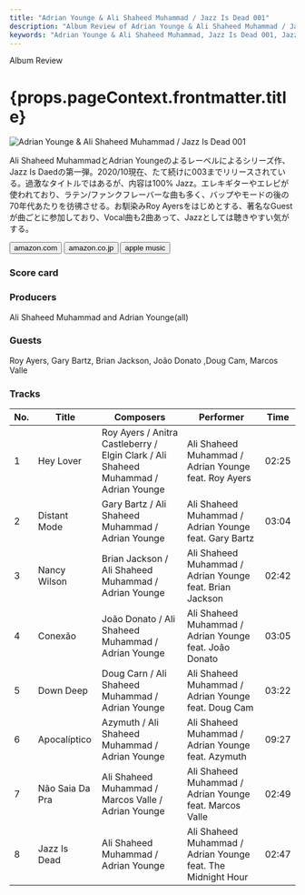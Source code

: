 ```yaml
---
title: "Adrian Younge & Ali Shaheed Muhammad / Jazz Is Dead 001"
description: "Album Review of Adrian Younge & Ali Shaheed Muhammad / Jazz Is Dead 001"
keywords: "Adrian Younge & Ali Shaheed Muhammad, Jazz Is Dead 001, Jazz Is Dead, Adrian Younge, Ali Shaheed Muhammad, エイドリアン・ヤング, アリ・シャヒード・ムハマド, ジャズ・イズ・デッド"
---
```




<p className="largeP">Album Review</p>
<h1 className="h1--no--margin">{props.pageContext.frontmatter.title}</h1>

<Row  className="image-card-group">
	<Column colMd={"3"} colLg={"4"} noGutterMdLeft="">
       <ImageCard>

![Adrian Younge & Ali Shaheed Muhammad / Jazz Is Dead 001](../../images/cd/jazzisdead1L.jpg) 

</ImageCard>
	</Column>
	<Column colMd={"4"} colLg={"8"} noGutterMdLeft="">
	<p>
	Ali Shaheed MuhammadとAdrian Youngeのよるレーベルによるシリーズ作、Jazz Is Daedの第一弾。2020/10現在、たて続けに003までリリースされている。過激なタイトルではあるが、内容は100% Jazz。エレキギターやエレピが使われており、ラテン/ファンクフレーバーな曲も多く、バップやモードの後の70年代あたりを彷彿させる。お馴染みRoy Ayersをはじめとする、著名なGuestが曲ごとに参加しており、Vocal曲も2曲あって、Jazzとしては聴きやすい気がする。
  </p>
  <div>
	  <Button className="button-right-mergin"  href="https://amzn.to/31gxl0e" kind="primary" size="small" renderIcon={ArrowUpRight24}>
      amazon.com
    </Button>
    <Button className="button-right-mergin"  href="https://amzn.to/3o044QS" kind="secondary" size="small" renderIcon={ArrowUpRight24}>
      amazon.co.jp
    </Button>
    <Button className="button-right-mergin"  href="https://apple.co/3jZXg3s" kind="tertiary" size="small" renderIcon={ArrowUpRight24}>
      apple music
    </Button>
	</div>
  </Column>
</Row>
<Row >
  <Column colMd={"4"} colLg={"4"} noGutterMdLeft="">
    <div>
      <h3>Score card</h3>
	    <SliderJS1 value="5" />
      <SliderJS2 value="2" />
	    <SliderJS3 value="2" />
      <SliderJS4 value="8" />
    </div>
  </Column>
  <Column colMd={"4"} colLg={"8"} noGutterMdLeft="">
    <div>
      <h3>Producers</h3>
      <p>
      Ali Shaheed Muhammad and Adrian Younge(all)
      </p>
      <h3>Guests</h3>
      <p>
        Roy Ayers, Gary Bartz, Brian Jackson, João Donato ,Doug Cam, Marcos Valle
      </p>
    </div>
  </Column>
</Row>

<h3>Tracks</h3>

| No. |	 Title          |	 Composers                                                                         	|	 Performer                                                   | Time	 |
| --- |	--------------- | ----------------------------------------------------------------------------------- | ------------------------------------------------------------ | ----- |
|	1	  |	Hey Lover       | Roy Ayers / Anitra Castleberry / Elgin Clark / Ali Shaheed Muhammad / Adrian Younge	|	Ali Shaheed Muhammad / Adrian Younge feat. Roy Ayers         | 02:25 |
|	2	  |	Distant Mode    | Gary Bartz / Ali Shaheed Muhammad / Adrian Younge                                  	|	Ali Shaheed Muhammad / Adrian Younge feat. Gary Bartz        | 03:04 |
|	3	  |	Nancy Wilson    | Brian Jackson / Ali Shaheed Muhammad / Adrian Younge                               	|	Ali Shaheed Muhammad / Adrian Younge feat. Brian Jackson     | 02:42 |
|	4	  |	Conexão         | João Donato / Ali Shaheed Muhammad / Adrian Younge                                	|	Ali Shaheed Muhammad / Adrian Younge feat. João Donato     	 | 03:05 |
|	5	  |	Down Deep       | Doug Carn / Ali Shaheed Muhammad / Adrian Younge                                   	|	Ali Shaheed Muhammad / Adrian Younge feat. Doug Cam          | 03:22 |
|	6	  |	Apocalíptico    | Azymuth / Ali Shaheed Muhammad / Adrian Younge                                     	|	Ali Shaheed Muhammad / Adrian Younge feat. Azymuth           | 09:27 |
|	7	  |	Não Saia Da Pra | Ali Shaheed Muhammad / Marcos Valle / Adrian Younge                                	|	Ali Shaheed Muhammad / Adrian Younge feat. Marcos Valle      | 02:49 |
|	8	  |	Jazz Is Dead    | Ali Shaheed Muhammad / Adrian Younge                                               	|	Ali Shaheed Muhammad / Adrian Younge feat. The Midnight Hour | 02:47 |
